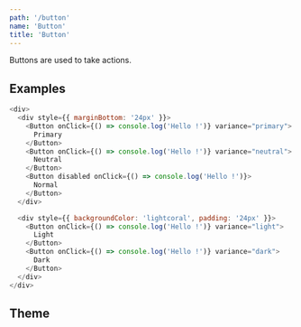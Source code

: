 ```yaml
---
path: '/button'
name: 'Button'
title: 'Button'
---
```


Buttons are used to take actions.

## Examples

```js
<div>
  <div style={{ marginBottom: '24px' }}>
    <Button onClick={() => console.log('Hello !')} variance="primary">
      Primary
    </Button>
    <Button onClick={() => console.log('Hello !')} variance="neutral">
      Neutral
    </Button>
    <Button disabled onClick={() => console.log('Hello !')}>
      Normal
    </Button>
  </div>

  <div style={{ backgroundColor: 'lightcoral', padding: '24px' }}>
    <Button onClick={() => console.log('Hello !')} variance="light">
      Light
    </Button>
    <Button onClick={() => console.log('Hello !')} variance="dark">
      Dark
    </Button>
  </div>
</div>
```

## Theme

<Theme name="components.button" />
